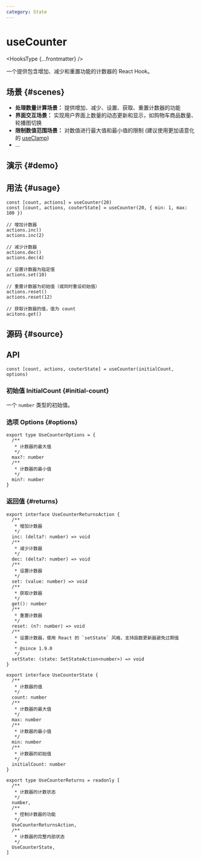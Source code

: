 ```yaml
---
category: State
---
```


# useCounter


<HooksType {...frontmatter} />

一个提供包含增加、减少和重置功能的计数器的 React Hook。

## 场景 \{#scenes}

- **处理数量计算场景：** 提供增加、减少、设置、获取、重置计数器的功能
- **界面交互场景：** 实现用户界面上数量的动态更新和显示，如购物车商品数量、轮播图切换
- **限制数值范围场景：** 对数值进行最大值和最小值的限制 (建议使用更加语意化的 [useClamp](/reference/use-clamp))
- ...

## 演示 \{#demo}


<App />

## 用法 \{#usage}

```tsx
const [count, actions] = useCounter(20)
const [count, actions, couterState] = useCounter(20, { min: 1, max: 100 })

// 增加计数器
actions.inc()
actions.inc(2)

// 减少计数器
actions.dec()
actions.dec(4)

// 设置计数器为指定值
actions.set(10)

// 重置计数器为初始值（或同时重设初始值）
actions.reset()
actions.reset(12)

// 获取计数器的值，值为 count
acitons.get()
```

## 源码 \{#source}


<Source />

## API

```tsx
const [count, actions, couterState] = useCounter(initialCount, options)
```

### 初始值 InitialCount \{#initial-count}

一个 `number` 类型的初始值。

### 选项 Options \{#options}

```tsx
export type UseCounterOptions = {
  /**
   * 计数器的最大值
   */
  max?: number
  /**
   * 计数器的最小值
   */
  min?: number
}
```

### 返回值 \{#returns}

```tsx
export interface UseCounterReturnsAction {
  /**
   * 增加计数器
   */
  inc: (delta?: number) => void
  /**
   * 减少计数器
   */
  dec: (delta?: number) => void
  /**
   * 设置计数器
   */
  set: (value: number) => void
  /**
   * 获取计数器
   */
  get(): number
  /**
   * 重置计数器
   */
  reset: (n?: number) => void
  /**
   * 设置计数器，使用 React 的 `setState` 风格，支持函数更新器避免过期值
   * 
   * @since 1.9.0
   */
  setState: (state: SetStateAction<number>) => void
}

export interface UseCounterState {
  /**
   * 计数器的值
   */
  count: number
  /**
   * 计数器的最大值
   */
  max: number
  /**
   * 计数器的最小值
   */
  min: number
  /**
   * 计数器的初始值
   */
  initialCount: number
}

export type UseCounterReturns = readonly [
  /**
   * 计数器的计数状态
   */
  number,
  /**
   * 控制计数器的功能
   */
  UseCounterReturnsAction,
  /**
   * 计数器的完整内部状态
   */
  UseCounterState,
]
```
